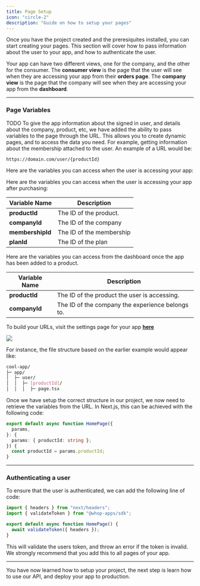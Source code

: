 ```yaml
---
title: Page Setup
icon: "circle-2"
description: "Guide on how to setup your pages"
---
```


Once you have the project created and the preresiquites installed, you can start creating your pages. This section will cover how to pass information about the user to your app, and how to authenticate the user.

Your app can have two different views, one for the company, and the other for the consumer. The **consumer view** is the page that the user will see when they are accessing your app from their **orders page**. The **company view** is the page that the company will see when they are accessing your app from the **dashboard**.

---

### Page Variables

TODO To give the app information about the signed in user, and details about the company, product, etc, we have added the ability to pass variables to the page through the URL. This allows you to create dynamic pages, and to access the data you need. For example, getting information about the membership attached to the user. An example of a URL would be:

```
https://domain.com/user/{productId}
```

Here are the variables you can access when the user is accessing your app:

<AccordionGroup>

<Accordion title="Consumer Page" >

Here are the variables you can access when the user is accessing your app after purchasing:

| Variable Name    | Description              |
| ---------------- | ------------------------ |
| **productId**    | The ID of the product.   |
| **companyId**    | The ID of the company    |
| **membershipId** | The ID of the membership |
| **planId**       | The ID of the plan       |

</Accordion>

<Accordion title="Company Page">

Here are the variables you can access from the dashboard once the app has been added to a product.

| Variable Name | Description                                      |
| ------------- | ------------------------------------------------ |
| **productId** | The ID of the product the user is accessing.     |
| **companyId** | The ID of the company the experience belongs to. |

</Accordion>

</AccordionGroup>

To build your URLs, visit the settings page for your app [**here**](https://dash.whop.com/settings/developer)

<Frame
  caption="Make sure all variable names are formatted correctly. They should be pre-fixed
  with `$`"
>
  <img src="https://i.imgur.com/TB1Q8ja.png" />
</Frame>

For instance, the file structure based on the earlier example would appear like:

```bash
cool-app/
├─ app/
│  ├─ user/
│  │  ├─ [productId]/
│  │  │  ├─ page.tsx
```

Once we have setup the correct structure in our project, we now need to retrieve the variables from the URL. In Next.js, this can be achieved with the following code:

```typescript
export default async function HomePage({
  params,
}: {
  params: { productId: string };
}) {
  const productId = params.productId;
}
```

---

### Authenticating a user

To ensure that the user is authenticated, we can add the following line of code:

```typescript
import { headers } from "next/headers";
import { validateToken } from "@whop-apps/sdk";

export default async function HomePage() {
  await validateToken({ headers });
}
```

This will validate the users token, and throw an error if the token is invalid. We strongly recommend that you add this to all pages of your app.

---

You have now learned how to setup your project, the next step is learn how to use our API, and deploy your app to production.
